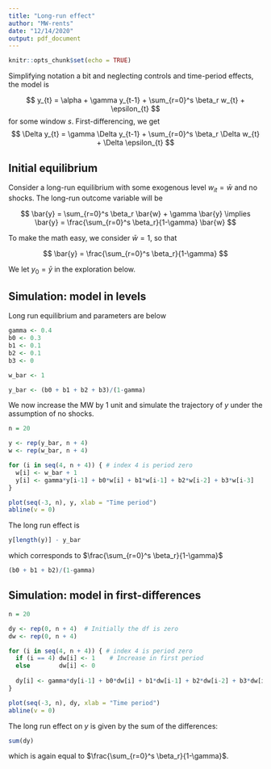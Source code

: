 ```yaml
---
title: "Long-run effect"
author: "MW-rents"
date: "12/14/2020"
output: pdf_document
---
```


```r
knitr::opts_chunk$set(echo = TRUE)
```

Simplifying notation a bit and neglecting controls and time-period effects, the 
model is

$$ y_{t} = \alpha + \gamma y_{t-1} 
          + \sum_{r=0}^s \beta_r w_{t} + \epsilon_{t} $$
for some window $s$. First-differencing, we get 
$$ \Delta y_{t} = \gamma \Delta y_{t-1} 
                + \sum_{r=0}^s \beta_r \Delta w_{t} + \Delta \epsilon_{t} $$

## Initial equilibrium

Consider a long-run equilibrium with some exogenous level $w_{it} = \bar{w}$ and
no shocks. The long-run outcome variable will be 

$$ \bar{y} = \sum_{r=0}^s \beta_r \bar{w} + \gamma \bar{y} 
  \implies \bar{y} = \frac{\sum_{r=0}^s \beta_r}{1-\gamma} \bar{w} $$

To make the math easy, we consider $\bar{w} = 1$, so that 

$$ \bar{y} = \frac{\sum_{r=0}^s \beta_r}{1-\gamma} $$

We let $y_0 = \bar{y}$ in the exploration below.

## Simulation: model in levels

Long run equilibrium and parameters are below

```r
gamma <- 0.4
b0 <- 0.3
b1 <- 0.1
b2 <- 0.1
b3 <- 0

w_bar <- 1

y_bar <- (b0 + b1 + b2 + b3)/(1-gamma)
```


We now increase the MW by 1 unit and simulate the trajectory of $y$ under the assumption
of no shocks.

```r
n = 20

y <- rep(y_bar, n + 4)
w <- rep(w_bar, n + 4)

for (i in seq(4, n + 4)) { # index 4 is period zero
  w[i] <- w_bar + 1
  y[i] <- gamma*y[i-1] + b0*w[i] + b1*w[i-1] + b2*w[i-2] + b3*w[i-3]
}

plot(seq(-3, n), y, xlab = "Time period")
abline(v = 0)
```

The long run effect is 
```r
y[length(y)] - y_bar
```

which corresponds to $\frac{\sum_{r=0}^s \beta_r}{1-\gamma}$
```r
(b0 + b1 + b2)/(1-gamma)
```


## Simulation: model in first-differences
```r
n = 20

dy <- rep(0, n + 4)  # Initially the df is zero
dw <- rep(0, n + 4)

for (i in seq(4, n + 4)) { # index 4 is period zero
  if (i == 4) dw[i] <- 1    # Increase in first period
  else        dw[i] <- 0
  
  dy[i] <- gamma*dy[i-1] + b0*dw[i] + b1*dw[i-1] + b2*dw[i-2] + b3*dw[i-3]
}

plot(seq(-3, n), dy, xlab = "Time period")
abline(v = 0)
```

The long run effect on $y$ is given by the sum of the differences:
```r
sum(dy)
```

which is again equal to $\frac{\sum_{r=0}^s \beta_r}{1-\gamma}$.



<!-- ## Shock to the MW and long-run effect -->


<!-- Start time at $t=0$ with the situation described above. Suppose that -->

<!-- $$ w_{1} = 2 \ \ \ \ \text{so} \ \ \ \ \Delta w_1 = 2 - \bar{w} = 1$$ -->
<!-- and set $s = 3$ to simplify. -->

<!-- Computing the values of $y$ and $\Delta y$ in each period we have -->

<!-- | time |  $y_t$                                        |  $\Delta y_t$   | -->
<!-- | ---  | ---                                           | ---             | -->
<!-- | 0    | $y_0$                                         | 0               | -->
<!-- | 1    | $\gamma y_0   + \beta_1 2$                    | $(\gamma - 1) y_0 + \beta_1 2$ | -->
<!-- | 2    | $\gamma^2 y_0 + \gamma \beta_1 2 + \beta_2 2$ | $\gamma(\gamma - 1) y_0 + (\gamma - 1)\beta_1 2 + \beta_2 2$ | -->
<!-- | 3    | $\gamma^3 y_0 + \gamma^2 \beta_1 2 + \gamma \beta_2 2 + \beta_3 2$ | $\gamma(\gamma - 1) y_0 + (\gamma - 1)\beta_1 2 + (\gamma - 1)\beta_2 2 + \beta_3 2$ | -->





